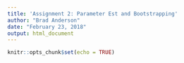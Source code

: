 ```yaml
---
title: 'Assignment 2: Parameter Est and Bootstrapping'
author: "Brad Anderson"
date: "February 23, 2018"
output: html_document
---
```


```r
knitr::opts_chunk$set(echo = TRUE)
```
